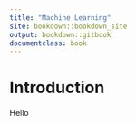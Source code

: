 ```yaml
--- 
title: "Machine Learning"
site: bookdown::bookdown_site
output: bookdown::gitbook
documentclass: book
---
```


# Introduction

Hello
